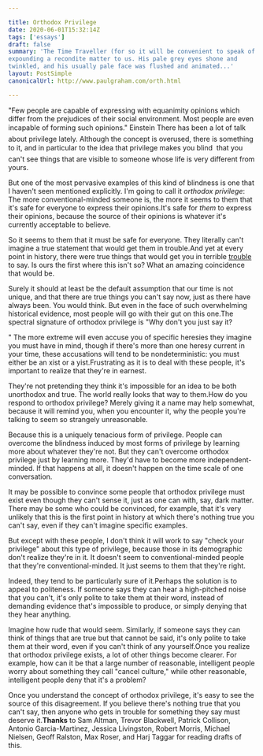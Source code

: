 ```yaml
---

title: Orthodox Privilege
date: 2020-06-01T15:32:14Z
tags: ['essays']
draft: false
summary: 'The Time Traveller (for so it will be convenient to speak of him) was
expounding a recondite matter to us. His pale grey eyes shone and
twinkled, and his usually pale face was flushed and animated...'
layout: PostSimple
canonicalUrl: http://www.paulgraham.com/orth.html

---
```


"Few people are capable of expressing with equanimity opinions which differ from the prejudices of their social environment. Most people are even incapable of forming such opinions." Einstein There has been a lot of talk about privilege lately. Although the concept is overused, there is something to it, and in particular to the idea that privilege makes you blind  that you can't see things that are visible to someone whose life is very different from yours.

But one of the most pervasive examples of this kind of blindness is one that I haven't seen mentioned explicitly. I'm going to call it _orthodox privilege_: The more conventional-minded someone is, the more it seems to them that it's safe for everyone to express their opinions.It's safe for _them_ to express their opinions, because the source of their opinions is whatever it's currently acceptable to believe.

So it seems to them that it must be safe for everyone. They literally can't imagine a true statement that would get them in trouble.And yet at every point in history, there were true things that would get you in terrible [trouble](say.html) to say. Is ours the first where this isn't so? What an amazing coincidence that would be.

Surely it should at least be the default assumption that our time is not unique, and that there are true things you can't say now, just as there have always been. You would think. But even in the face of such overwhelming historical evidence, most people will go with their gut on this one.The spectral signature of orthodox privilege is "Why don't you just say it?

" The more extreme will even accuse you of specific heresies they imagine you must have in mind, though if there's more than one heresy current in your time, these accusations will tend to be nondeterministic: you must either be an xist or a yist.Frustrating as it is to deal with these people, it's important to realize that they're in earnest.

They're not pretending they think it's impossible for an idea to be both unorthodox and true. The world really looks that way to them.How do you respond to orthodox privilege? Merely giving it a name may help somewhat, because it will remind you, when you encounter it, why the people you're talking to seem so strangely unreasonable.

Because this is a uniquely tenacious form of privilege. People can overcome the blindness induced by most forms of privilege by learning more about whatever they're not. But they can't overcome orthodox privilege just by learning more. They'd have to become more independent-minded. If that happens at all, it doesn't happen on the time scale of one conversation.

It may be possible to convince some people that orthodox privilege must exist even though they can't sense it, just as one can with, say, dark matter. There may be some who could be convinced, for example, that it's very unlikely that this is the first point in history at which there's nothing true you can't say, even if they can't imagine specific examples.

But except with these people, I don't think it will work to say "check your privilege" about this type of privilege, because those in its demographic don't realize they're in it. It doesn't seem to conventional-minded people that they're conventional-minded. It just seems to them that they're right.

Indeed, they tend to be particularly sure of it.Perhaps the solution is to appeal to politeness. If someone says they can hear a high-pitched noise that you can't, it's only polite to take them at their word, instead of demanding evidence that's impossible to produce, or simply denying that they hear anything.

Imagine how rude that would seem. Similarly, if someone says they can think of things that are true but that cannot be said, it's only polite to take them at their word, even if you can't think of any yourself.Once you realize that orthodox privilege exists, a lot of other things become clearer. For example, how can it be that a large number of reasonable, intelligent people worry about something they call "cancel culture," while other reasonable, intelligent people deny that it's a problem?

Once you understand the concept of orthodox privilege, it's easy to see the source of this disagreement. If you believe there's nothing true that you can't say, then anyone who gets in trouble for something they say must deserve it.**Thanks** to Sam Altman, Trevor Blackwell, Patrick Collison, Antonio Garcia-Martinez, Jessica Livingston, Robert Morris, Michael Nielsen, Geoff Ralston, Max Roser, and Harj Taggar for reading drafts of this.
